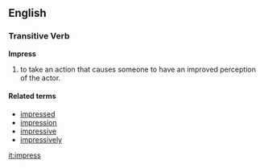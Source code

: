 ==English==
===Transitive Verb===
'''Impress'''
# to take an action that causes someone to have an improved perception of the actor.

====Related terms====
*[[impressed]]
*[[impression]]
*[[impressive]]
*[[impressively]]

[[it:impress]]